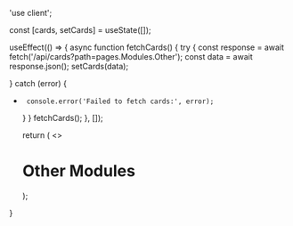 'use client';


  const [cards, setCards] = useState([]);

  useEffect(() => {
       async function fetchCards() {
      try {
      const response = await fetch('/api/cards?path=pages.Modules.Other');
      const data = await response.json();
           setCards(data);

} catch (error) {
+      console.error('Failed to fetch cards:', error);
     }
    }
    fetchCards();
  }, []);

  return (
    <>
    <h1>Other Modules</h1>
    <Cards>
      <CardList cards={cards} />
    </Cards>
    </>
  );
}